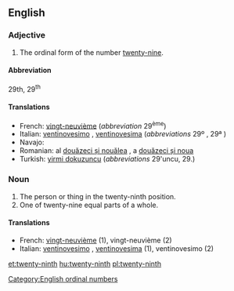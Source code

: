 ==English==

===Adjective===
{{en-adj|-}}

# The ordinal form of the number [[twenty-nine]].

====Abbreviation====
29th, 29<sup>th</sup>

====Translations====

* French: [[vingt-neuvième]] (''abbreviation'' 29<sup>ème</sup>)
* Italian: [[ventinovesimo]] {{m}}, [[ventinovesima]] {{f}} (''abbreviations'' 29º {{m}}, 29ª {{f}})
* Navajo: {{tø|nv|naadįįnáhástʼéí góneʼ}}
* Romanian: al [[douăzeci și nouălea]] {{m}}, a [[douăzeci și noua]] {{f}}
* Turkish: [[yirmi dokuzuncu]] (''abbreviations'' 29'uncu, 29.)

===Noun===
{{en-noun}}

# The person or thing in the twenty-ninth position.
# One of twenty-nine equal parts of a whole.

====Translations====

* French: [[vingt-neuvième]] {{m|f}} (1), vingt-neuvième {{m}} (2)
* Italian: [[ventinovesimo]] {{m}}, [[ventinovesima]] {{f}} (1), ventinovesimo {{m}} (2)

[[Category:English ordinal numbers]]

[[et:twenty-ninth]]
[[hu:twenty-ninth]]
[[pl:twenty-ninth]]